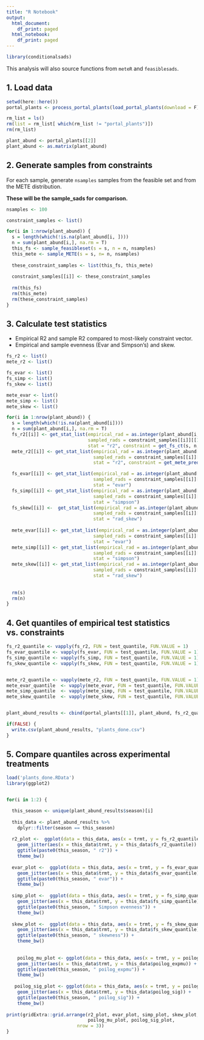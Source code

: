 ```yaml
---
title: "R Notebook"
output:
  html_document:
    df_print: paged
  html_notebook:
    df_print: paged 
---
```


```r
library(conditionalsads)
```

This analysis will also source functions from `meteR` and `feasiblesads`. 

## 1. Load data
```r
setwd(here::here())
portal_plants <- process_portal_plants(load_portal_plants(download = F))

rm_list = ls()
rm(list = rm_list[ which(rm_list != "portal_plants")])
rm(rm_list)

plant_abund <- portal_plants[[2]]
plant_abund <- as.matrix(plant_abund)

```

## 2. Generate samples from constraints

For each sample, generate `nsamples` samples from the feasible set and from the METE distribution. 

**These will be the sample_sads for comparison.**


```r

nsamples <- 100

constraint_samples <- list()

for(i in 1:nrow(plant_abund)) {
  s = length(which(!is.na(plant_abund[i, ])))
  n = sum(plant_abund[i,], na.rm = T)
  this_fs <- sample_feasibleset(s = s, n = n, nsamples)
  this_mete <- sample_METE(s = s, n= n, nsamples)
  
  these_constraint_samples <- list(this_fs, this_mete)
  
  constraint_samples[[i]] <- these_constraint_samples
  
  rm(this_fs)
  rm(this_mete)
  rm(these_constraint_samples)
}


```


## 3. Calculate test statistics 

* Empirical R2 and sample R2 compared to most-likely constraint vector.
* Empirical and sample evenness (Evar and Simpson's) and skew.

```r

fs_r2 <- list()
mete_r2 <- list()

fs_evar <- list()
fs_simp <- list()
fs_skew <- list()

mete_evar <- list()
mete_simp <- list()
mete_skew <- list()

for(i in 1:nrow(plant_abund)) {
  s = length(which(!is.na(plant_abund[i])))
  n = sum(plant_abund[i,], na.rm = T)
  fs_r2[[i]] <- get_stat_list(empirical_rad = as.integer(plant_abund[i, 1:s]),
                              sampled_rads = constraint_samples[[i]][[1]],
                              stat = "r2", constraint = get_fs_ct(s, n, nsamples = nsamples))
  mete_r2[[i]] <- get_stat_list(empirical_rad = as.integer(plant_abund[i, 1:s]),
                                sampled_rads = constraint_samples[[i]][[1]],
                                stat = "r2", constraint = get_mete_prediction(s, n))

  fs_evar[[i]] <- get_stat_list(empirical_rad = as.integer(plant_abund[i, 1:s]),
                                sampled_rads = constraint_samples[[i]][[1]],
                                stat = "evar")
  fs_simp[[i]] <- get_stat_list(empirical_rad = as.integer(plant_abund[i, 1:s]),
                                sampled_rads = constraint_samples[[i]][[1]],
                                stat = "simpson")
  fs_skew[[i]] <-  get_stat_list(empirical_rad = as.integer(plant_abund[i, 1:s]),
                                sampled_rads = constraint_samples[[i]][[1]],
                                stat = "rad_skew")
  
  mete_evar[[i]] <- get_stat_list(empirical_rad = as.integer(plant_abund[i, 1:s]),
                                sampled_rads = constraint_samples[[i]][[2]],
                                stat = "evar")
  mete_simp[[i]] <- get_stat_list(empirical_rad = as.integer(plant_abund[i, 1:s]),
                                sampled_rads = constraint_samples[[i]][[2]],
                                stat = "simpson")
  mete_skew[[i]] <- get_stat_list(empirical_rad = as.integer(plant_abund[i, 1:s]),
                                sampled_rads = constraint_samples[[i]][[2]],
                                stat = "rad_skew")
  
  
  rm(s)
  rm(n)
}

```


## 4. Get quantiles of empirical test statistics vs. constraints

```r
fs_r2_quantile <- vapply(fs_r2, FUN = test_quantile, FUN.VALUE = 1)
fs_evar_quantile <- vapply(fs_evar, FUN = test_quantile, FUN.VALUE = 1)
fs_simp_quantile <- vapply(fs_simp, FUN = test_quantile, FUN.VALUE = 1)
fs_skew_quantile <- vapply(fs_skew, FUN = test_quantile, FUN.VALUE = 1)


mete_r2_quantile <- vapply(mete_r2, FUN = test_quantile, FUN.VALUE = 1)
mete_evar_quantile  <- vapply(mete_evar, FUN = test_quantile, FUN.VALUE = 1)
mete_simp_quantile  <- vapply(mete_simp, FUN = test_quantile, FUN.VALUE = 1)
mete_skew_quantile  <- vapply(mete_skew, FUN = test_quantile, FUN.VALUE = 1)


plant_abund_results <- cbind(portal_plants[[1]], plant_abund, fs_r2_quantile, fs_evar_quantile, fs_simp_quantile, fs_skew_quantile, mete_r2_quantile, mete_evar_quantile, mete_simp_quantile, mete_skew_quantile)

if(FALSE) {
  write.csv(plant_abund_results, "plants_done.csv")
}

```


## 5. Compare quantiles across experimental treatments

```r
load('plants_done.RData')
library(ggplot2)


for(i in 1:2) {

  this_season <- unique(plant_abund_results$season)[i]
  
  this_data <- plant_abund_results %>%
    dplyr::filter(season == this_season)
  
  r2_plot <-  ggplot(data = this_data, aes(x = trmt, y = fs_r2_quantile)) +
    geom_jitter(aes(x = this_data$trmt, y = this_data$fs_r2_quantile)) +
    ggtitle(paste0(this_season, " r2")) +
    theme_bw()
  
  evar_plot <-  ggplot(data = this_data, aes(x = trmt, y = fs_evar_quantile)) +
    geom_jitter(aes(x = this_data$trmt, y = this_data$fs_evar_quantile)) +
    ggtitle(paste0(this_season, " evar")) +
    theme_bw()
  
  simp_plot <-  ggplot(data = this_data, aes(x = trmt, y = fs_simp_quantile)) +
    geom_jitter(aes(x = this_data$trmt, y = this_data$fs_simp_quantile)) +
    ggtitle(paste0(this_season, " Simpson evenness")) +
    theme_bw()
  
  skew_plot <-  ggplot(data = this_data, aes(x = trmt, y = fs_skew_quantile)) +
    geom_jitter(aes(x = this_data$trmt, y = this_data$fs_skew_quantile)) +
    ggtitle(paste0(this_season, " skewness")) +
    theme_bw()
  
  
    poilog_mu_plot <- ggplot(data = this_data, aes(x = trmt, y = poilog_expmu)) +
    geom_jitter(aes(x = this_data$trmt, y = this_data$poilog_expmu)) +
    ggtitle(paste0(this_season, " poilog_expmu")) +
    theme_bw()
  
   poilog_sig_plot <- ggplot(data = this_data, aes(x = trmt, y = poilog_sig)) +
    geom_jitter(aes(x = this_data$trmt, y = this_data$poilog_sig)) +
    ggtitle(paste0(this_season, " poilog_sig")) +
    theme_bw()
  
print(gridExtra::grid.arrange(r2_plot, evar_plot, simp_plot, skew_plot,
                              poilog_mu_plot, poilog_sig_plot,
                          nrow = 3))
}


```
